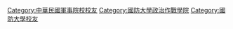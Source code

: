{{Catnav|頁面分類|人物|校友|大學校友|中華民國大學校友|中華民國軍事院校校友|國防大學校友‎}}
{{Catnav|頁面分類|人物|校友|大學校友|中華民國大學校友|台灣大專院校校友|國防大學校友‎}}

[[Category:中華民國軍事院校校友|Category:中華民國軍事院校校友]]
[[Category:國防大學政治作戰學院|Category:國防大學政治作戰學院]]
[[Category:國防大學校友|Category:國防大學校友]]
